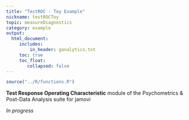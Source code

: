 ```yaml
---
title: "TestROC - Toy Example"
nickname: testROCToy
topic: measureDiagnostics
category: example
output: 
  html_document:
     includes:
         in_header: ganalytics.txt
     toc: true
     toc_float:
        collapsed: false
---
```


```r
source("../R/functions.R")
```

**Test Response Operating Characteristic** module of the Psychometrics & Post-Data Analysis suite for jamovi

*In progress*